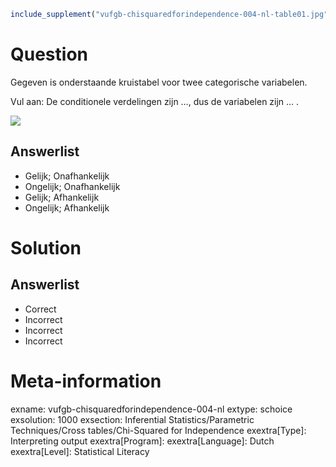 ```{r, echo = FALSE, results = "hide"}
include_supplement("vufgb-chisquaredforindependence-004-nl-table01.jpg", recursive = TRUE)
```

Question
========

Gegeven is onderstaande kruistabel voor twee categorische variabelen. 

Vul aan: De conditionele verdelingen zijn ..., dus de variabelen zijn ... .


![](vufgb-chisquaredforindependence-004-nl-table01.jpg)
  
Answerlist
----------
* Gelijk; Onafhankelijk
* Ongelijk; Onafhankelijk
* Gelijk; Afhankelijk
* Ongelijk; Afhankelijk

Solution
========

Answerlist
----------
* Correct
* Incorrect
* Incorrect
* Incorrect

Meta-information
================
exname: vufgb-chisquaredforindependence-004-nl
extype: schoice
exsolution: 1000
exsection: Inferential Statistics/Parametric Techniques/Cross tables/Chi-Squared for Independence
exextra[Type]: Interpreting output
exextra[Program]: 
exextra[Language]: Dutch
exextra[Level]: Statistical Literacy